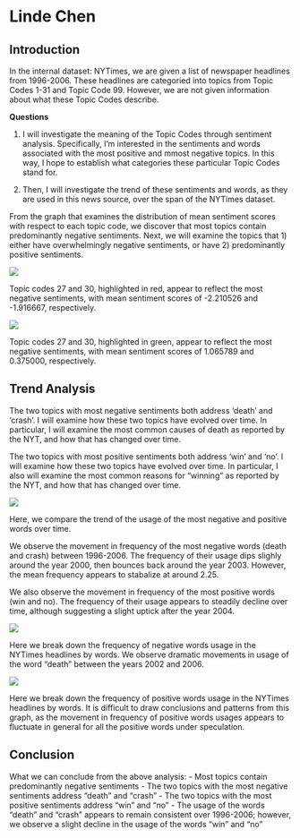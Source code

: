 **Linde Chen**
================

**Introduction**
---------------------------

In the internal dataset: NYTimes, we are given a list of newspaper headlines from 1996-2006. These headlines are categoried into topics from Topic Codes 1-31 and Topic Code 99. However, we are not given information about what these Topic Codes describe.

**Questions**

1.  I will investigate the meaning of the Topic Codes through sentiment analysis. Specifically, I'm interested in the sentiments and words associated with the most positive and mmost negative topics. In this way, I hope to establish what categories these particular Topic Codes stand for.

2.  Then, I will investigate the trend of these sentiments and words, as they are used in this news source, over the span of the NYTimes dataset.

From the graph that examines the distribution of mean sentiment scores with respect to each topic code, we discover that most topics contain predominantly negative sentiments. Next, we will examine the topics that 1) either have overwhelmingly negative sentiments, or have 2) predominantly positive sentiments.

![](linde_graphs/unnamed-chunk-8-1.png)

Topic codes 27 and 30, highlighted in red, appear to reflect the most negative sentiments, with mean sentiment scores of -2.210526 and -1.916667, respectively.

![](linde_graphs/unnamed-chunk-10-1.png)

Topic codes 27 and 30, highlighted in green, appear to reflect the most negative sentiments, with mean sentiment scores of 1.065789 and 0.375000, respectively.

**Trend Analysis**
---------------------------

The two topics with most negative sentiments both address 'death' and 'crash'. I will examine how these two topics have evolved over time. In particular, I will examine the most common causes of death as reported by the NYT, and how that has changed over time.

The two topics with most positive sentiments both address 'win' and 'no'. I will examine how these two topics have evolved over time. In particular, I also will examine the most common reasons for "winning" as reported by the NYT, and how that has changed over time.

![](linde_graphs/unnamed-chunk-18-1.png)

Here, we compare the trend of the usage of the most negative and positive words over time.

We observe the movement in frequency of the most negative words (death and crash) between 1996-2006. The frequency of their usage dips slighly around the year 2000, then bounces back around the year 2003. However, the mean frequency appears to stabalize at around 2.25.

We also observe the movement in frequency of the most positive words (win and no). The frequency of their usage appears to steadily decline over time, although suggesting a slight uptick after the year 2004.

![](linde_graphs/unnamed-chunk-19-1.png)

Here we break down the frequency of negative words usage in the NYTimes headlines by words. We observe dramatic movements in usage of the word "death" between the years 2002 and 2006.

![](linde_graphs/unnamed-chunk-20-1.png)

Here we break down the frequency of positive words usage in the NYTimes headlines by words. It is difficult to draw conclusions and patterns from this graph, as the movement in frequency of positive words usages appears to fluctuate in general for all the positive words under speculation.

**Conclusion**
---------------------------
What we can conclude from the above analysis:
- Most topics contain predominantly negative sentiments
- The two topics with the most negative sentiments address "death" and "crash"
- The two topics with the most positive sentiments address "win" and "no"
- The usage of the words "death" and "crash" appears to remain consistent over 1996-2006; however, 
we observe a slight decline in the usage of the words "win" and "no" 
